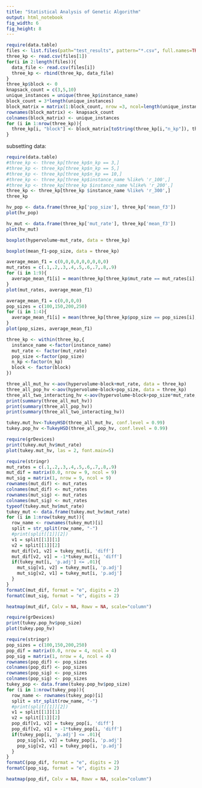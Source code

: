 ```yaml
---
title: "Statistical Analysis of Genetic Algorithm"
output: html_notebook
fig_width: 6 
fig_height: 8 
---
```



```r
require(data.table)
files <- list.files(path="test_results", pattern="*.csv", full.names=TRUE, recursive=FALSE)
three_kp <- read.csv(files[1])
for(i in 2:length(files)){
  data_file <- read.csv(files[i])
  three_kp <- rbind(three_kp, data_file)
}
three_kp$block <- 0
knapsack_count = c(3,5,10)
unique_instances = unique(three_kp$instance_name)
block_count = 3*length(unique_instances)
block_matrix = matrix(1:block_count, nrow =3, ncol=length(unique_instances))
rownames(block_matrix) <- knapsack_count
colnames(block_matrix) <- unique_instances
for (i in 1:nrow(three_kp)){
  three_kp[i, "block"] <- block_matrix[toString(three_kp[i,"n_kp"]), three_kp[i,"instance_name"]]
}
```

subsetting data:
```r
require(data.table)
#three_kp <- three_kp[three_kp$n_kp == 3,]
#three_kp <- three_kp[three_kp$n_kp == 5,]
#three_kp <- three_kp[three_kp$n_kp == 10,]
#three_kp <- three_kp[three_kp$instance_name %like% 'r_100',]
#three_kp <- three_kp[three_kp $instance_name %like% 'r_200',]
three_kp <- three_kp[three_kp $instance_name %like% 'r_300',]
three_kp
```


```r
hv_pop <- data.frame(three_kp['pop_size'], three_kp['mean_f3'])
plot(hv_pop)
```

```r
hv_mut <- data.frame(three_kp['mut_rate'], three_kp['mean_f3'])
plot(hv_mut)
```

```r
boxplot(hypervolume~mut_rate, data = three_kp)
```
```r
boxplot(mean_f1~pop_size, data = three_kp)

```


```r
average_mean_f1 = c(0,0,0,0,0,0,0,0,0)
mut_rates = c(.1,.2,.3,.4,.5,.6,.7,.8,.9)
for (i in 1:9){
  average_mean_f1[i] = mean(three_kp[three_kp$mut_rate == mut_rates[i], ][['hypervolume']])
}
plot(mut_rates, average_mean_f1)
```
```r
average_mean_f1 = c(0,0,0,0)
pop_sizes = c(100,150,200,250)
for (i in 1:4){
  average_mean_f1[i] = mean(three_kp[three_kp$pop_size == pop_sizes[i], ][['hypervolume']])
}
plot(pop_sizes, average_mean_f1)
```


```r
three_kp <- within(three_kp,{
  instance_name <-factor(instance_name)
  mut_rate <- factor(mut_rate)
  pop_size <-factor(pop_size)
  n_kp <-factor(n_kp)
  block <- factor(block)
})

three_all_mut_hv <-aov(hypervolume~block+mut_rate, data = three_kp)
three_all_pop_hv <-aov(hypervolume~block+pop_size, data = three_kp)
three_all_two_interacting_hv <-aov(hypervolume~block+pop_size*mut_rate, data = three_kp)
print(summary(three_all_mut_hv))
print(summary(three_all_pop_hv))
print(summary(three_all_two_interacting_hv))

tukey.mut_hv<-TukeyHSD(three_all_mut_hv, conf.level = 0.99)
tukey.pop_hv <-TukeyHSD(three_all_pop_hv, conf.level = 0.99)
```


```r
require(grDevices)
print(tukey.mut_hv$mut_rate)
plot(tukey.mut_hv, las = 2, font.main=5)
```

```r
require(stringr)
mut_rates = c(.1,.2,.3,.4,.5,.6,.7,.8,.9)
mut_dif = matrix(0.0, nrow = 9, ncol = 9)
mut_sig = matrix(1, nrow = 9, ncol = 9)
rownames(mut_dif) <- mut_rates
colnames(mut_dif) <- mut_rates
rownames(mut_sig) <- mut_rates
colnames(mut_sig) <- mut_rates
typeof(tukey.mut_hv$mut_rate)
tukey_mut <- data.frame(tukey.mut_hv$mut_rate)
for (i in 1:nrow(tukey_mut)){
  row_name <- rownames(tukey_mut)[i]
  split = str_split(row_name, "-")
  #print(split[[1]][2])
  v1 = split[[1]][1]
  v2 = split[[1]][2]
  mut_dif[v1, v2] = tukey_mut[i, 'diff']
  mut_dif[v2, v1] = -1*tukey_mut[i, 'diff']
  if(tukey_mut[i, 'p.adj'] <= .01){
    mut_sig[v1, v2] = tukey_mut[i, 'p.adj']
    mut_sig[v2, v1] = tukey_mut[i, 'p.adj']
  }
}
formatC(mut_dif, format = "e", digits = 2)
formatC(mut_sig, format = "e", digits = 2)

```
```r
heatmap(mut_dif, Colv = NA, Rowv = NA, scale="column")
```

```r
require(grDevices)
print(tukey.pop_hv$pop_size)
plot(tukey.pop_hv)
```


```r
require(stringr)
pop_sizes = c(100,150,200,250)
pop_dif = matrix(0.0, nrow = 4, ncol = 4)
pop_sig = matrix(1, nrow = 4, ncol = 4)
rownames(pop_dif) <- pop_sizes
colnames(pop_dif) <- pop_sizes
rownames(pop_sig) <- pop_sizes
colnames(pop_sig) <- pop_sizes
tukey_pop <- data.frame(tukey.pop_hv$pop_size)
for (i in 1:nrow(tukey_pop)){
  row_name <- rownames(tukey_pop)[i]
  split = str_split(row_name, "-")
  #print(split[[1]][2])
  v1 = split[[1]][1]
  v2 = split[[1]][2]
  pop_dif[v1, v2] = tukey_pop[i, 'diff']
  pop_dif[v2, v1] = -1*tukey_pop[i, 'diff']
  if(tukey_pop[i, 'p.adj'] <= .01){
    pop_sig[v1, v2] = tukey_pop[i, 'p.adj']
    pop_sig[v2, v1] = tukey_pop[i, 'p.adj']
  }
}
formatC(pop_dif, format = "e", digits = 2)
formatC(pop_sig, format = "e", digits = 2)
```

```r
heatmap(pop_dif, Colv = NA, Rowv = NA, scale="column")

```



